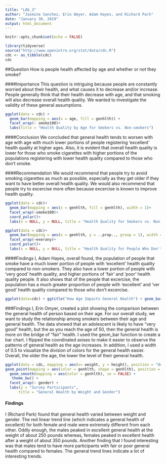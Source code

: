 ```yaml
---
title: "LAb_3"
author: "Jasmine Sanchez, Erin Omyer, Adam Hayes, and Richard Park"
date: "January 30, 2019"
output: html_document
---
```


```r
knitr::opts_chunk$set(echo = FALSE)

library(tidyverse)
source("http://www.openintro.org/stat/data/cdc.R")
cdc <- as_tibble(cdc)
cdc
```

##Question
How is people health affected by age and whether or not they smoke?

####Importance
This question is intriguing because people are constantly worried about their health, and what causes it to decrease and/or increase. People generally think that their health decrease with age, and that smoking will also decrease overall health quality. We wanted to investigate the validity of these general assumptions.
```r
ggplot(data = cdc) +
  geom_bar(mapping = aes(x = age, fill = genhlth)) +
  facet_wrap(~ smoke100)+
  labs(title = "Health Quality by Age for Smokers vs. Non-smokers")
```
####Conclusion
We concluded that general health tends to worsen with age with age with much lower portions of people registering 'excellent' health quality at higher ages.  Also, it is evident that overall health quality is lower for those who smoke cigarettes with higher portions of the populations registering with lower health quality compared to those who don't smoke.

####Recommendation
We would recommend that people try to avoid smoking cigarettes as much as possible, especially as they get older if they want to have better overall health quality. We would also recommend that people try to excercise more often because excercise is known to improve health quality.
```r
ggplot(data = cdc)+
  geom_bar(mapping = aes(x = genhlth, fill = genhlth), width = 1)+
  facet_wrap(~smoke100)+
  coord_polar()+
  labs(x = NULL, y = NULL, title = "Health Quality for Smokers vs. Non-smokers")

ggplot(data = cdc)+
  geom_bar(mapping = aes(x = genhlth, y = ..prop.., group = 1), width = 1)+
  facet_wrap(~exerany)+
  coord_polar()+
  labs(x = NULL, y = NULL, title = "Health Quality for People Who Don't Excercise vs People That Do ")

```

####Findings
I, Adam Hayes, overall found, the population of people that smoke have a much lower portion of people with 'excellent' health quality compared to non-smokers.  They also have a lower portion of people with 'very good' health quality, and higher portions of 'fair' and 'poor' health quality people. It also shows that of the people that excercise, the population has a much greater proportion of people with 'excellent' and 'ver good' health quality compared to those who don't excercise.

```r
ggplot(data=cdc) + ggtitle("How Age Impacts General Health") + geom_bar(mapping = aes(x = age, fill = genhlth),position = "jitter", width = 0.25) + coord_flip() 
```

###Findings
I, Erin Omyer, created a plot showing the comparison between the general health of person based on their age. For our overall study, we want to study the relationship among smokers between their age and general health. The data showed that an adolescent is likely to have "very good" health, but the as you reach the age of 50, then the general health is more on the bridge of "fair" health. I used the geom_bar function to create a bar chart. I flipped the coordinated axises to make it easier to observe the patterns of general health as the age increases. In addition, I used a width of 0.5 to visualize the division of colors for the general health easier. Overall, the older the age, the lower the level of their general health. 

```r
ggplot(data = cdc, mapping = aes(x= weight, y = height), position = "dodge") +
geom_point(mapping = aes(color = genhlth, shape = genhlth), position = "dodge") +
  geom_smooth(mapping = aes(color = genhlth), se = FALSE) +
   theme_bw() +
  facet_wrap(~ gender) +
  labs(y = "Survey Participants",
      title = "General Health by Weight and Gender")
```

#### Findings 
I (Richard Park) found that general health varied between weight and gender. The red linear trend line (which indicates a general health of excellent) for both female and male were extremely different from each other. Oddly enough, the males peaked in excellent general health at the weight of about 250 pounds whereas, females peaked in excellent health after a weight of about 350 pounds. Another finding that I found interesting was that males tend to have more participants with fair or poor general health compared to females. The general trend lines indicate a lot of interesting trends.
